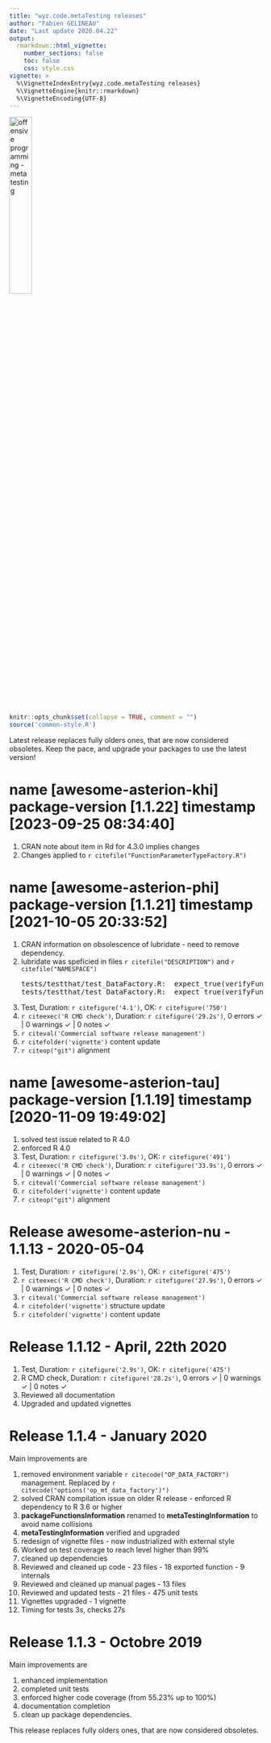 ```yaml
---
title: "wyz.code.metaTesting releases"
author: "Fabien GELINEAU"
date: "Last update 2020.04.22"
output: 
  rmarkdown::html_vignette:
    number_sections: false
    toc: false
    css: style.css
vignette: >
  %\VignetteIndexEntry{wyz.code.metaTesting releases}
  %\VignetteEngine{knitr::rmarkdown}
  %\VignetteEncoding{UTF-8}
---
```


<img src='images/metatesting-hex.png' alt='offensive programming - meta testing' style='width:30%'/>

```r
knitr::opts_chunk$set(collapse = TRUE, comment = "")
source('common-style.R')
```

Latest release replaces fully olders ones, that are now considered obsoletes. Keep the pace, and  upgrade your packages to use the latest version!

# name [awesome-asterion-khi] package-version [1.1.22] timestamp [2023-09-25 08:34:40]

1. CRAN note about item in Rd for 4.3.0 implies changes 
1. Changes applied to `r citefile("FunctionParameterTypeFactory.R")` 

# name [awesome-asterion-phi] package-version [1.1.21] timestamp [2021-10-05 20:33:52]

1. CRAN information on obsolescence of lubridate - need to remove dependency.
1. lubridate was speficied in files `r citefile("DESCRIPTION")` and `r citefile("NAMESPACE")`  
<pre>
tests/testthat/test_DataFactory.R:  expect_true(verifyFunction('x_da', lubridate::is.Date))
tests/testthat/test_DataFactory.R:  expect_true(verifyFunction('x_dc', lubridate::is.POSIXct))
</pre>
1. Test, Duration: `r citefigure('4.1')`, OK: `r citefigure('750')`
1. `r citeexec('R CMD check')`, Duration: `r citefigure('29.2s')`, 0 errors ✓ | 0 warnings ✓ | 0 notes ✓
1. `r citeval('Commercial software release management')`
1. `r citefolder('vignette')` content update
1. `r citeop("git")` alignment

# name [awesome-asterion-tau] package-version [1.1.19] timestamp [2020-11-09 19:49:02]

1. solved test issue related to R 4.0
1. enforced R 4.0
1. Test, Duration: `r citefigure('3.0s')`, OK: `r citefigure('491')`
1. `r citeexec('R CMD check')`, Duration: `r citefigure('33.9s')`, 0 errors ✓ | 0 warnings ✓ | 0 notes ✓
1. `r citeval('Commercial software release management')`
1. `r citefolder('vignette')` content update
1. `r citeop("git")` alignment


# Release awesome-asterion-nu - 1.1.13 - 2020-05-04

1. Test, Duration: `r citefigure('2.9s')`, OK: `r citefigure('475')`
1. `r citeexec('R CMD check')`, Duration: `r citefigure('27.9s')`, 0 errors ✓ | 0 warnings ✓ | 0 notes ✓
1. `r citeval('Commercial software release management')`
1. `r citefolder('vignette')` structure update
1. `r citefolder('vignette')` content update

# Release 1.1.12 - April, 22th 2020 

1. Test, Duration: `r citefigure('2.9s')`, OK: `r citefigure('475')`
1. R CMD check, Duration: `r citefigure('28.2s')`, 0 errors ✓ | 0 warnings ✓ | 0 notes ✓
1. Reviewed all documentation
1. Upgraded and updated vignettes

# Release 1.1.4 - January 2020 

Main improvements are 

1. removed environment variable `r citecode("OP_DATA_FACTORY")` management. Replaced by `r citecode("options('op_mt_data_factory')")`
1. solved CRAN compilation issue on older R release - enforced R dependency to R 3.6 or higher
1. **packageFunctionsInformation** renamed to **metaTestingInformation** to avoid name collisions
1. **metaTestingInformation** verified and upgraded
1. redesign of vignette files - now industrialized with external style
1. Worked on test coverage to reach level higher than 99%
1. cleaned up dependencies
1. Reviewed and cleaned up code - 23 files - 18 exported function - 9 internals
1. Reviewed and cleaned up manual pages - 13 files
1. Reviewed and updated tests - 21 files - 475 unit tests
1. Vignettes upgraded - 1  vignette
1. Timing for tests 3s, checks 27s

# Release 1.1.3 - Octobre 2019

Main improvements are 

1. enhanced implementation
1. completed unit tests
1. enforced higher code coverage (from 55.23% up to 100%)
1. documentation completion
1. clean up package dependencies. 

This release replaces fully olders ones, that are now considered obsoletes. 



